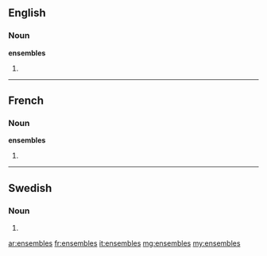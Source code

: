 ==English==

===Noun===
'''ensembles'''

# {{plural of|ensemble}}

----

==French==

===Noun===
'''ensembles''' {{m|p}}

# {{plural of|ensemble|lang=fr}}

----

==Swedish==

===Noun===
{{infl|sv|noun form}}

# {{sv-noun-form-indef-gen|ensemble}}

[[ar:ensembles]]
[[fr:ensembles]]
[[it:ensembles]]
[[mg:ensembles]]
[[my:ensembles]]